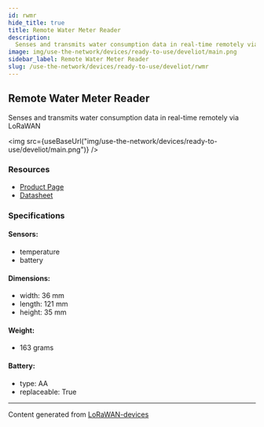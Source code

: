 ```yaml
---
id: rwmr
hide_title: true
title: Remote Water Meter Reader
description:
  Senses and transmits water consumption data in real-time remotely via LoRaWAN
image: img/use-the-network/devices/ready-to-use/develiot/main.png
sidebar_label: Remote Water Meter Reader
slug: /use-the-network/devices/ready-to-use/develiot/rwmr
---
```



## Remote Water Meter Reader

Senses and transmits water consumption data in real-time remotely via LoRaWAN

<img
  src={useBaseUrl("img/use-the-network/devices/ready-to-use/develiot/main.png")}
/>

### Resources

- [Product Page](https://www.develiot.com/remote-water-meter-reader)
- [Datasheet](<https://www.develiot.com/assets/files/Datasheet%20Remote%20Water%20Meter%20Reader%20EN%20v8.0%20June%202020(3).pdf>)

### Specifications

#### Sensors:

- temperature
- battery

#### Dimensions:

- width: 36 mm
- length: 121 mm
- height: 35 mm

#### Weight:

- 163 grams

#### Battery:

- type: AA
- replaceable: True

---

Content generated from
[LoRaWAN-devices](https://github.com/TheThingsNetwork/lorawan-devices)

